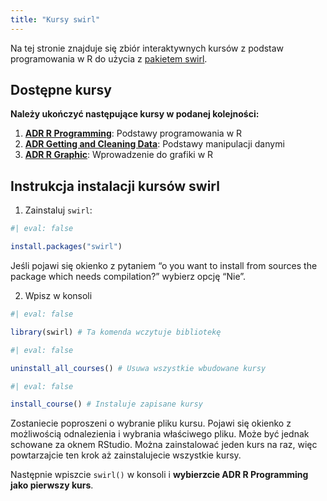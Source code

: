 ```yaml
---
title: "Kursy swirl"
---
```


Na tej stronie znajduje się zbiór interaktywnych kursów z podstaw programowania w R do użycia z [pakietem swirl](https://swirlstats.com/).


## Dostępne kursy

**Należy ukończyć następujące kursy w podanej kolejności:**

1. [**ADR R Programming**](https://github.com/IwoA/swirl_courses/raw/refs/heads/master/ADR_R_Programming.swc): Podstawy programowania w R
2. [**ADR Getting and Cleaning Data**](https://github.com/IwoA/swirl_courses/raw/refs/heads/master/ADR_Getting_and_Cleaning_Data.swc): Podstawy manipulacji danymi
3. [**ADR R Graphic**](https://github.com/IwoA/swirl_courses/raw/refs/heads/master/ADR_R_Graphics.swc): Wprowadzenie do grafiki w R

## Instrukcja instalacji kursów swirl

1. Zainstaluj `swirl`:

``` r
#| eval: false

install.packages("swirl")
```
Jeśli pojawi się okienko z pytaniem "o you want to install from sources the package which needs compilation?" wybierz opcję "Nie".

2. Wpisz w konsoli

``` r
#| eval: false

library(swirl) # Ta komenda wczytuje bibliotekę
```

``` r
#| eval: false

uninstall_all_courses() # Usuwa wszystkie wbudowane kursy
```

``` r
#| eval: false

install_course() # Instaluje zapisane kursy
```
Zostaniecie poproszeni o wybranie pliku kursu. Pojawi się okienko z możliwością odnalezienia i wybrania właściwego pliku. Może być jednak schowane za oknem RStudio.
Można zainstalować jeden kurs na raz, więc powtarzajcie ten krok aż zainstalujecie wszystkie kursy.

Następnie wpiszcie `swirl()` w konsoli i **wybierzcie ADR R Programming jako pierwszy kurs**.


